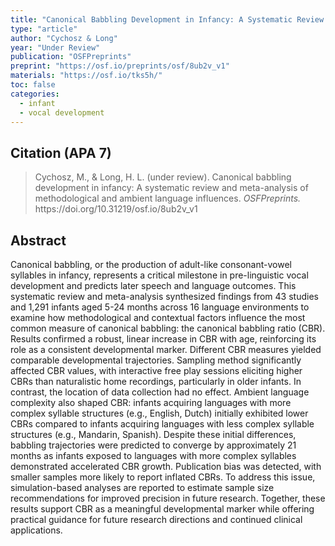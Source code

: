 ```yaml
---
title: "Canonical Babbling Development in Infancy: A Systematic Review and Meta-Analysis of Methodological and Ambient Language Influences"
type: "article"
author: "Cychosz & Long"
year: "Under Review"
publication: "OSFPreprints"
preprint: "https://osf.io/preprints/osf/8ub2v_v1"
materials: "https://osf.io/tks5h/"
toc: false
categories:
  - infant
  - vocal development
---
```


## Citation (APA 7)

> Cychosz, M., & Long, H. L. (under review). Canonical babbling development in infancy: A systematic review and meta-analysis of methodological and ambient language influences. *OSFPreprints.* https://doi.org/10.31219/osf.io/8ub2v_v1


## Abstract

Canonical babbling, or the production of adult-like consonant-vowel syllables in infancy, represents a critical milestone in pre-linguistic vocal development and predicts later speech and language outcomes. This systematic review and meta-analysis synthesized findings from 43 studies and 1,291 infants aged 5-24 months across 16 language environments to examine how methodological and contextual factors influence the most common measure of canonical babbling: the canonical babbling ratio (CBR). Results confirmed a robust, linear increase in CBR with age, reinforcing its role as a consistent developmental marker. Different CBR measures yielded comparable developmental trajectories. Sampling method significantly affected CBR values, with interactive free play sessions eliciting higher CBRs than naturalistic home recordings, particularly in older infants. In contrast, the location of data collection had no effect. Ambient language complexity also shaped CBR: infants acquiring languages with more complex syllable structures (e.g., English, Dutch) initially exhibited lower CBRs compared to infants acquiring languages with less complex syllable structures (e.g., Mandarin, Spanish). Despite these initial differences, babbling trajectories were predicted to converge by approximately 21 months as infants exposed to languages with more complex syllables demonstrated accelerated CBR growth. Publication bias was detected, with smaller samples more likely to report inflated CBRs. To address this issue, simulation-based analyses are reported to estimate sample size recommendations for improved precision in future research. Together, these results support CBR as a meaningful developmental marker while offering practical guidance for future research directions and continued clinical applications.

